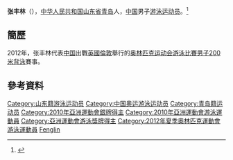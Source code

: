 {{noteTA|G1=Aquatics}}
{{Infobox Swimmer
| swimmername    = 张丰林
| image          = 
| imagesize      = 
| caption        = 
| fullname       =   
| nationality    = {{PRC}}
| strokes        = [[仰泳|仰泳]]
| club           = 
| collegeteam    = 
| birth_date      = {{birth_date_and_age|1993|3|10}}<ref name="伦敦奥运"/>
| birth_place     = {{CHN}}[[山东省|山东省]][[青岛市|青岛市]]
| height         = {{height|m=1.87}}<ref name="伦敦奥运"/>
| weight         = {{weight|kg=78}}<ref name="伦敦奥运"/>
| medaltemplates =
{{MedalSport|男子[[游泳|游泳]]}}
{{MedalCountry | {{CHN}} }}
{{MedalCompetition | [[亞洲運動會|亞洲運動會]]}}
{{MedalSilver| [[2010年亞洲運動會|2010年 廣州]] | [[2010年亞洲運動會游泳比賽|200米背泳]]}}
}}
'''张丰林'''（{{bd|1993年|3月10日|catIdx=Zhang Fenglin}}），[[中华人民共和国|中华人民共和国]][[山东省|山东省]][[青岛|青岛]]人，[[中国|中国]]男子[[游泳|游泳]][[运动员|运动员]]。<ref name="伦敦奥运">{{cite web|title=2012伦敦奥运会中国体育代表团成员名录 - 张丰林|url=http://2012teamchina.olympic.cn/index.php/personview/persons/15976|access-date=2012-07-19|archive-date=2020-05-12|archive-url=https://web.archive.org/web/20200512040342/http://2012teamchina.olympic.cn/index.php/personview/persons/15976}}{{zh-cn}}</ref>

==簡歷==
2012年，张丰林代表[[2012年夏季奥林匹克运动会中国代表团|中国]]出戰[[英國|英國]][[倫敦|倫敦]]舉行的[[2012年夏季奥林匹克运动会|奥林匹克运动会]][[2012年夏季奧林匹克運動會游泳比賽|游泳比賽]][[2012年夏季奧林匹克運動會男子200米背泳比賽|男子200米背泳]]賽事。

==參考資料==
{{Reflist}}

{{2012 China Olympic Swimming Team}}

{{DEFAULTSORT:Zhang Fenglin}}
[[Category:山东籍游泳运动员|Category:山东籍游泳运动员]]
[[Category:中国奥运游泳运动员|Category:中国奥运游泳运动员]]
[[Category:青岛籍运动员|Category:青岛籍运动员]]
[[Category:2010年亞洲運動會銀牌得主|Category:2010年亞洲運動會銀牌得主]]
[[Category:2010年亞洲運動會游泳運動員|Category:2010年亞洲運動會游泳運動員]]
[[Category:亞洲運動會游泳獎牌得主|Category:亞洲運動會游泳獎牌得主]]
[[Category:2012年夏季奧林匹克運動會游泳運動員|Category:2012年夏季奧林匹克運動會游泳運動員]]
[[Category:张姓|Fenglin]]